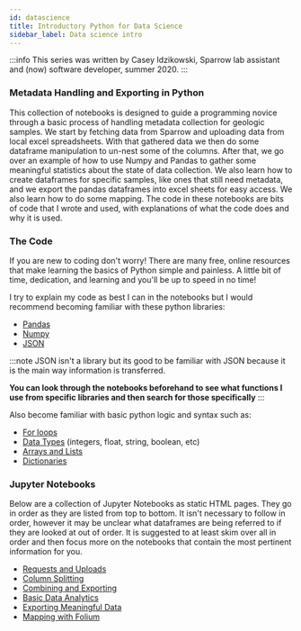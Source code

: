 ```yaml
---
id: datascience
title: Introductory Python for Data Science
sidebar_label: Data science intro
---
```


:::info
This series was written by Casey Idzikowski, Sparrow lab assistant and (now) software developer, summer 2020.
:::

### Metadata Handling and Exporting in Python

This collection of notebooks is designed to guide a programming novice through a
basic process of handling metadata collection for geologic samples. We start by
fetching data from Sparrow and uploading data from local excel spreadsheets.
With that gathered data we then do some dataframe manipulation to un-nest some
of the columns. After that, we go over an example of how to use Numpy and Pandas
to gather some meaningful statistics about the state of data collection. We also
learn how to create dataframes for specific samples, like ones that still need
metadata, and we export the pandas dataframes into excel sheets for easy access.
We also learn how to do some mapping. The code in these notebooks are bits of
code that I wrote and used, with explanations of what the code does and why it
is used.

### The Code

If you are new to coding don't worry! There are many free, online resources that
make learning the basics of Python simple and painless. A little bit of time,
dedication, and learning and you'll be up to speed in no time!

I try to explain my code as best I can in the notebooks but I would recommend becoming familiar with these python libraries:

- [Pandas](https://pandas.pydata.org/)
- [Numpy](https://numpy.org/)
- [JSON](https://www.w3schools.com/whatis/whatis_json.asp)

:::note
JSON isn't a library but its good to be familiar with JSON because it is the main way information is transferred.

**You can look through the notebooks beforehand to see what functions I use from specific libraries and then search for those specifically**
:::

Also become familiar with basic python logic and syntax such as:

- [For loops](https://www.w3schools.com/python/python_for_loops.asp)
- [Data Types](https://realpython.com/python-data-types/) (integers, float, string, boolean, etc)
- [Arrays and Lists](https://www.w3schools.com/python/python_arrays.asp)
- [Dictionaries](https://www.w3schools.com/python/python_dictionaries.asp)

### Jupyter Notebooks

Below are a collection of Jupyter Notebooks as static HTML pages. They go in order as they are listed from top to bottom. It isn't necessary to follow in order, however it may be unclear what dataframes are being referred to if they are looked at out of order. It is suggested to at least skim over all in order and then focus more on the notebooks that contain the most pertinent information for you.

- [Requests and Uploads](/docs/datascience/requests-uploads)
- [Column Splitting](/docs/datascience/column-splitting)
- [Combining and Exporting](/docs/datascience/combine)
- [Basic Data Analytics](/docs/datascience/data-analytics)
- [Exporting Meaningful Data](/docs/datascience/export)
- [Mapping with Folium](/docs/datascience/mapping)

